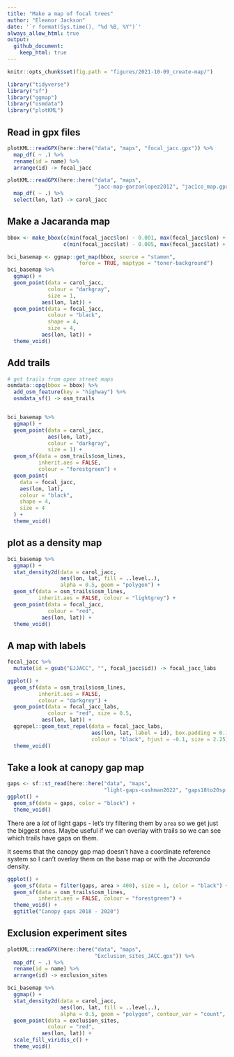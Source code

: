 ```yaml
---
title: "Make a map of focal trees"
author: "Eleanor Jackson"
date: '`r format(Sys.time(), "%d %B, %Y")`'
always_allow_html: true
output: 
  github_document:
    keep_html: true
---
```

```r
knitr::opts_chunk$set(fig.path = "figures/2021-10-09_create-map/")
```

```r
library("tidyverse")
library("sf")
library("ggmap")
library("osmdata")
library("plotKML")
```

## Read in gpx files

```r
plotKML::readGPX(here::here("data", "maps", "focal_jacc.gpx")) %>%
  map_df( ~ .) %>%
  rename(id = name) %>%
  arrange(id) -> focal_jacc

plotKML::readGPX(here::here("data", "maps",
                            "jacc-map-garzonlopez2012", "jac1co_map.gpx")) %>%
  map_df( ~ .) %>%
  select(lon, lat) -> carol_jacc

```

## Make a Jacaranda map

```r
bbox <- make_bbox(c(min(focal_jacc$lon) - 0.001, max(focal_jacc$lon) + 0.005), 
                  c(min(focal_jacc$lat) - 0.005, max(focal_jacc$lat) + 0.001))

bci_basemap <- ggmap::get_map(bbox, source = "stamen", 
                       force = TRUE, maptype = "toner-background")
bci_basemap %>% 
  ggmap() +
  geom_point(data = carol_jacc,
             colour = "darkgray",
             size = 1,
           aes(lon, lat)) +
  geom_point(data = focal_jacc,
             colour = "black",
             shape = 4,
             size = 4,
           aes(lon, lat)) +
  theme_void()

```

## Add trails

```r
# get trails from open street maps
osmdata::opq(bbox = bbox) %>%
  add_osm_feature(key = "highway") %>%
  osmdata_sf() -> osm_trails


bci_basemap %>%
  ggmap() +
  geom_point(data = carol_jacc,
             aes(lon, lat),
             colour = "darkgray",
             size = 1) +
  geom_sf(data = osm_trails$osm_lines,
          inherit.aes = FALSE,
          colour = "forestgreen") +
  geom_point(
    data = focal_jacc,
    aes(lon, lat),
    colour = "black",
    shape = 4,
    size = 4
  ) +
  theme_void()

```

## plot as a density map

```r
bci_basemap %>% 
  ggmap() +
  stat_density2d(data = carol_jacc,
                 aes(lon, lat, fill = ..level..), 
                 alpha = 0.5, geom = "polygon") + 
  geom_sf(data = osm_trails$osm_lines,
          inherit.aes = FALSE, colour = "lightgrey") +
  geom_point(data = focal_jacc,
             colour = "red",
           aes(lon, lat)) +
  theme_void()

```

## A map with labels

```r
focal_jacc %>%
  mutate(id = gsub("EJJACC", "", focal_jacc$id)) -> focal_jacc_labs

ggplot() +
  geom_sf(data = osm_trails$osm_lines,
          inherit.aes = FALSE,
          colour = "darkgrey") +
  geom_point(data = focal_jacc_labs,
             colour = "red", size = 0.5, 
           aes(lon, lat)) +
  ggrepel::geom_text_repel(data = focal_jacc_labs, 
                           aes(lon, lat, label = id), box.padding = 0.1,
                           colour = "black", hjust = -0.1, size = 2.25) +
  theme_void()

```

## Take a look at canopy gap map

```r

gaps <- sf::st_read(here::here("data", "maps",
                               "light-gaps-cushman2022", "gaps18to20sp.shp")) 
ggplot() +
  geom_sf(data = gaps, color = "black") +
  theme_void()

```

There are a *lot* of light gaps - let's try filtering them by `area` so we get just the biggest ones. Maybe useful if we can overlay with trails so we can see which trails have gaps on them.

It seems that the canopy gap map doesn't have a coordinate reference system so I can't overlay them on the base map or with the *Jacaranda* density.

```r
ggplot() +
  geom_sf(data = filter(gaps, area > 400), size = 1, color = "black") +
  geom_sf(data = osm_trails$osm_lines,
          inherit.aes = FALSE, colour = "forestgreen") +
  theme_void() +
  ggtitle("Canopy gaps 2018 - 2020")

```


## Exclusion experiment sites

```r

plotKML::readGPX(here::here("data", "maps",
                            "Exclusion_sites_JACC.gpx")) %>%
  map_df( ~ .) %>%
  rename(id = name) %>%
  arrange(id) -> exclusion_sites

bci_basemap %>% 
  ggmap() +
  stat_density2d(data = carol_jacc,
                 aes(lon, lat, fill = ..level..), 
                 alpha = 0.5, geom = "polygon", contour_var = "count", bins = 15) + 
  geom_point(data = exclusion_sites,
             colour = "red",
           aes(lon, lat)) +
  scale_fill_viridis_c() +
  theme_void()

```

